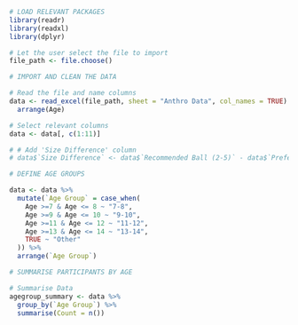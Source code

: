```r
# LOAD RELEVANT PACKAGES
library(readr)
library(readxl)
library(dplyr)

# Let the user select the file to import
file_path <- file.choose()

```

```r
# IMPORT AND CLEAN THE DATA

# Read the file and name columns
data <- read_excel(file_path, sheet = "Anthro Data", col_names = TRUE) %>%
  arrange(Age)

# Select relevant columns
data <- data[, c(1:11)]

# # Add 'Size Difference' column
# data$`Size Difference` <- data$`Recommended Ball (2-5)` - data$`Preferred Ball (1-5)`

```

```r
# DEFINE AGE GROUPS

data <- data %>%
  mutate(`Age Group` = case_when(
    Age >=7 & Age <= 8 ~ "7-8",
    Age >=9 & Age <= 10 ~ "9-10",
    Age >=11 & Age <= 12 ~ "11-12",
    Age >=13 & Age <= 14 ~ "13-14",
    TRUE ~ "Other"
  )) %>%
  arrange(`Age Group`)

```

```r
# SUMMARISE PARTICIPANTS BY AGE

# Summarise Data
agegroup_summary <- data %>%
  group_by(`Age Group`) %>%
  summarise(Count = n())

```

